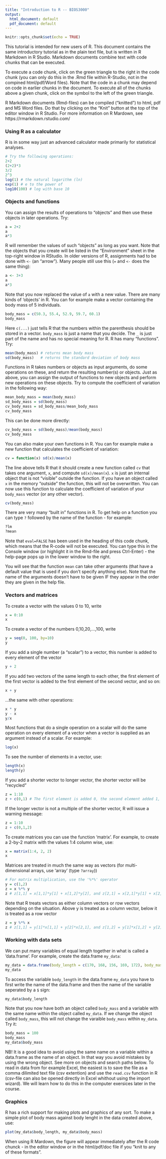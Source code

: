```yaml
---
title: "Introduction to R -- BIOS3000"
output:
  html_document: default
  pdf_document: default
---
```


```r
knitr::opts_chunk$set(echo = TRUE)
```

This tutorial is intended for new users of R. This document contains the same introductory tutorial as in the plain text file, but is written in R Markdown in R Studio. Markdown documents combine text with code chunks that can be executed.

To execute a code chunk, click on the green triangle to the right in the code chunk (you can only do this in the .Rmd file within R-Studio, not in the compined html/pdf/Word files). Note that the code in a chunk may depend on code in earlier chunks in the document. To execute all of the chunks above a given chunk, click on the symbol to the left of the green triangle.

R Markdown documents (Rmd-files) can be compiled ("knitted") to html, pdf and MS Word files. Do that by clicking on the "Knit" button at the top of the editor window in R Studio. For more information on R Mardown, see https://rmarkdown.rstudio.com/

### Using R as a calculator

R is in some way just an advanced calculator made primarily for statistical analyses.

```r
# Try the following operations:
2+2
(2+2)*3
3/2
2^3
log(1) # the natural logarithm (ln)
exp(1) # e to the power of
log10(100) # log with base 10
```

### Objects and functions

You can assign the results of operations to "objects" and then use these objects in later operations. Try:

```r
a = 2+2
a
a*3
```

R will remember the values of such "objects" as long as you want. Note that the objects that you create will be listed in the "Environment" sheet in the top-right window in RStudio. In older versions of R, assignments had to be done with `<-` (an "arrow"). Many people still use this (`=` and `<-` does the same thing):

```r
a <- 3+3
a
a*3
```

Note that you now replaced the value of `a` with a new value. There are many kinds of 'objects' in R. You can for example make a vector containing the body mass of 5 individuals.

```r
body_mass = c(50.3, 55.4, 52.9, 59.7, 60.1)
body_mass 
```

Here `c(...)` just tells R that the numbers within the parenthesis should be stored in a vector. `body_mass` is just a name that you decide. The `_` is just part of the name and has no special meaning for R. R has many "functions". Try:

```r
mean(body_mass) # returns mean body mass
sd(body_mass)   # returns the standard deviation of body mass
```

Functions in R takes numbers or objects as input arguments, do some operations on these, and return the resulting number(s) or objects. Just as above, you can assign the output of functions to new objects and perform new operations on these objects. Try to compute the coefficient of variation in the following way:

```r
mean_body_mass = mean(body_mass)
sd_body_mass = sd(body_mass)
cv_body_mass = sd_body_mass/mean_body_mass
cv_body_mass
```

This can be done more directly:

```r
cv_body_mass = sd(body_mass)/mean(body_mass)
cv_body_mass
```

You can also make your own functions in R. You can for example make a new function that calculates the coefficient of variation:

```r
cv = function(x) sd(x)/mean(x)
```

The line above tells R that it should create a new function called `cv` that takes one argument, `x`, and compute `sd(x)/mean(x`). `x` is just an internal object that is not "visible" outside the function. If you have an object called `x` in the memory "outside" the function, this will not be overwritten. You can now use this function to calculate the coefficient of variation of your `body_mass` vector (or any other vector). 

```r
cv(body_mass)
```

There are very many "built in" functions in R. To get help on a function you can type `?` followed by the name of the function - for example:

```r
?lm
?mean
```

Note that `eval=FALSE` has been used in the heading of this code chunk, which means that the R-code will not be executed. You can type this in the Console window (or highlight it in the Rmd-file and press Ctrl-Enter) - the help-page pops up in the lower window to the right.

You will see that the function `mean` can take other arguments (that have a default value that is used if you don't specify anything else). Note that the name of the arguments doesn't have to be given IF they appear in the order they are given in the help file.

### Vectors and matrices

To create a vector with the values 0 to 10, write

```r
x = 0:10
x
```

To create a vector of the numbers 0,10,20,...,100, write

```r
y = seq(0, 100, by=10)
y
```

If you add a single number (a "scalar") to a vector, this number is added to every element of the vector

```r
y + 2
```

If you add two vectors of the same length to each other, the first element of the first vector is added to the first element of the second vector, and so on:

```r
x + y
```

...the same with other operations:

```r
x * y
y - x
y/x
```

Most functions that do a single operation on a scalar will do the same operation on every element of a vector when a vector is supplied as an argument instead of a scalar. For example:

```r
log(x)
```

To see the number of elements in a vector, use:

```r
length(x)
length(y)
```

If you add a shorter vector to longer vector, the shorter vector will be "recycled"

```r
z = 1:10
z + c(0,1) # The first element is added 0, the second element added 1, third element added 0, etc.
```

If the longer vector is not a multiple of the shorter vector, R will issue a warning message:

```r
z = 1:10
z + c(0,1,2) 
```

To create matrices you can use the function 'matrix'. For example, to create a 2-by-2 matrix with the values 1:4 column wise, use:

```r
x = matrix(1:4, 2, 2)
x
```

Matrices are treated in much the same way as vectors (for multi-dimensional arrays, use 'array' (type `?array`))

```r
# For matrix multiplication, use the '%*%' operator
y = c(1,2)
z = x %*% y
z # z[1,1] = x[1,1]*y[1] + x[1,2]*y[2], and z[2,1] = x[2,1]*y[1] + x[2,2]*y[2]
```

Note that R treats vectors as either column vectors or row vectors depending on the situation. Above y is treated as a column vector, below it is treated as a row vector

```r
z = y %*% x
z # z[1,1] = y[1]*x[1,1] + y[2]*x[2,1], and z[1,2] = y[1]*x[1,2] + y[2]*x[2,2]
```

### Working with data sets

We can put many variables of equal length together in what is called a 'data.frame'. For example, create the data.frame `my_data`:

```r
my_data = data.frame(body_length = c(170, 168, 156, 169, 172), body_mass = body_mass)
my_data
```

To access the variable `body_length` in the data.frame `my_data` you have to first write the name of the data.frame and then the name of the variable seperated by a `$` sign:

```r
my_data$body_length
```

Note that you now have both an object called `body_mass` and a variable with the same name within the object called `my_data`. If we change the object called `body_mass`, this will not change the varaible `body_mass` within `my_data`. Try it:

```r
body_mass = 100
body_mass
my_data$body_mass
```

NB! It is a good idea to avoid using the same name on a variable within a data.frame as the name of an object. In that way you avoid mistakes by using the wrong object. See more on objects and search paths below. To read in data from for example Excel, the easiest is to save the file as a comma dilimited text file (csv extention) and use the `read.csv` function in R (csv-file can also be opened directly in Excel whithout using the import wizard). We will learn how to do this in the computer exersices later in the course.

### Graphics

R has a rich support for making plots and graphics of any sort. To make a simple plot of body mass against body lenght in the data created above, use:

```r
plot(my_data$body_length, my_data$body_mass)
```

When using R Mardown, the figure will appear immediately after the R code chunck - in the editor window or in the html/pdf/doc file if you "knit to any of these formats".